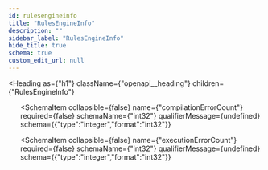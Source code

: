 ```yaml
---
id: rulesengineinfo
title: "RulesEngineInfo"
description: ""
sidebar_label: "RulesEngineInfo"
hide_title: true
schema: true
custom_edit_url: null
---
```



<Heading
  as={"h1"}
  className={"openapi__heading"}
  children={"RulesEngineInfo"}
>
</Heading>





<ul>
  <SchemaItem
    collapsible={false}
    name={"status"}
    required={false}
    schemaName={"string"}
    qualifierMessage={"**Possible values:** [`STOPPED`, `RUNNING`, `ERROR`]"}
    schema={{"type":"string","enum":["STOPPED","RUNNING","ERROR"]}}
  >
    
  </SchemaItem><SchemaItem
    collapsible={false}
    name={"compilationErrorCount"}
    required={false}
    schemaName={"int32"}
    qualifierMessage={undefined}
    schema={{"type":"integer","format":"int32"}}
  >
    
  </SchemaItem><SchemaItem
    collapsible={false}
    name={"executionErrorCount"}
    required={false}
    schemaName={"int32"}
    qualifierMessage={undefined}
    schema={{"type":"integer","format":"int32"}}
  >
    
  </SchemaItem>
</ul>
            